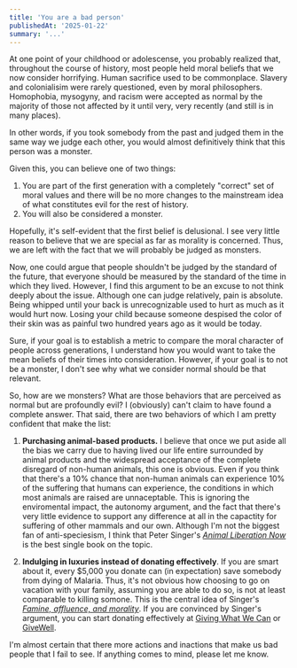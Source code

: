 ```yaml
---
title: 'You are a bad person'
publishedAt: '2025-01-22'
summary: '...'
---
```


At one point of your childhood or adolescense, you probably realized that,
throughout the course of history, most people held moral beliefs
that we now consider horrifying. Human sacrifice used to be commonplace.
Slavery and colonialisim were rarely questioned, even by moral philosophers.
Homophobia, mysogyny, and racism were accepted as normal by the majority of
those not affected by it until very, very recently (and still is in many places).

In other words, if you took somebody from the past and judged them in
the same way we judge each other, you would almost definitively think that this
person was a monster.

Given this, you can believe one of two things:
1.  You are part of the first generation with a completely "correct" set of moral
    values and there will be no more changes to the mainstream idea of what constitutes
    evil for the rest of history.
2.  You will also be considered a monster.

Hopefully, it's self-evident that the first belief is delusional. I see very little reason
to believe that we are special as far as morality is concerned. Thus, we are left with the
fact that we will probably be judged as monsters.

Now, one could argue that people shouldn't be judged by the standard of the future,
that everyone should be measured by the standard of the time in which they lived.
However, I find this argument to be an excuse to not think deeply about the issue. Although one can
judge relatively, pain is absolute. Being whipped until your back is unrecognizable used to hurt as much
as it would hurt now. Losing your child because someone despised the color of their skin 
was as painful two hundred years ago as it would be today.

Sure, if your goal is to establish a metric to compare the moral character of people across generations,
I understand how you would want to take the mean beliefs of their times into consideration. However,
if your goal is to not be a monster, I don't see why what we consider normal should be that relevant.

So, how are we monsters? What are those behaviors that are perceived as normal but are profoundly evil?
I (obviously) can't claim to have found a complete answer. That said, there are two behaviors
of which I am pretty confident that make the list:

1.  **Purchasing animal-based products.** I believe that once we put aside all the bias we carry due
    to having lived our life entire surrounded by animal products and the widespread acceptance of the
    complete disregard of non-human animals, this one is obvious. Even if you think
    that there's a 10% chance that non-human animals can experience 10% of the suffering that humans
    can experience, the conditions in which most animals are raised are unnaceptable.
    This is ignoring the enviromental impact, the autonomy argument, and the fact that there's
    very little evidence to support any difference at all in the capactity for suffering of other mammals
    and our own. Although I'm not the biggest fan of anti-speciesism, I think that Peter Singer's
    *[Animal Liberation Now](https://www.amazon.com/Animal-Liberation-Now-Definitive-Classic/dp/0063226707/)*
    is the best single book on the topic.

2.  **Indulging in luxuries instead of donating effectively**. If you are smart about it,
    every $5,000 you donate can (in expectation) save somebody from dying of Malaria.
    Thus, it's not obvious how choosing to go on vacation with your
    family, assuming you are able to do so, is not at least comparable to killing somone.
    This is the central idea of Singer's
    *[Famine, affluence, and morality](https://rintintin.colorado.edu/~vancecd/phil308/Singer2.pdf)*.
    If you are convinced by Singer's argument, you can start donating effectively at
    [Giving What We Can](https://www.givingwhatwecan.org/) or [GiveWell](https://www.givewell.org/).

I'm almost certain that there more actions and inactions that make us bad people that I fail to see.
If anything comes to mind, please let me know.